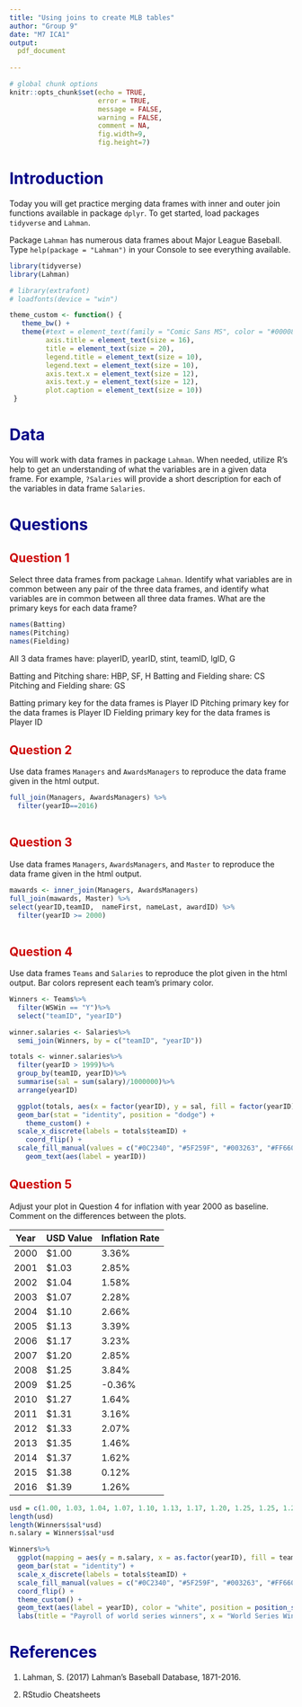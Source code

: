 ```yaml
---
title: "Using joins to create MLB tables"
author: "Group 9"
date: "M7 ICA1"
output: 
  pdf_document
    
---
```


<style type="text/css">
/* Title */
h1.title {
  color: #000088;
  font-size:60px;
  font-weight: bold;
}
/* Level 1 header */
h1 {
  color: #000088;
  font-weight: bold;
}
/* Level 2 header */
h2 {
  color: #CC0000;
  font-weight: bold;
}
/* Level 4 header */
h4 {
  color: #000000;
  font-weight: bold;
}
/* Table of contents */
.list-group-item.active, .list-group-item.active:focus, .list-group-item.active:hover {
    z-index: 2;
    color: #fff;
    background-color: #CC0000;
    border-color: #337ab7;
}

</style> 

```r
# global chunk options
knitr::opts_chunk$set(echo = TRUE,
                      error = TRUE,
                      message = FALSE, 
                      warning = FALSE,
                      comment = NA,
                      fig.width=9, 
                      fig.height=7)
```

# Introduction

Today you will get practice merging data frames with inner and outer join
functions available in package `dplyr`. To get started, load packages
`tidyverse` and `Lahman`.

Package `Lahman` has numerous data frames about Major League Baseball.
Type `help(package = "Lahman")` in your Console to see everything available.

```r
library(tidyverse)
library(Lahman)
```

```r
# library(extrafont)
# loadfonts(device = "win")
```

```r
theme_custom <- function() {
   theme_bw() +
   theme(#text = element_text(family = "Comic Sans MS", color = "#000088"),
         axis.title = element_text(size = 16), 
         title = element_text(size = 20),
         legend.title = element_text(size = 10),
         legend.text = element_text(size = 10),
         axis.text.x = element_text(size = 12),
         axis.text.y = element_text(size = 12),
         plot.caption = element_text(size = 10))
 }
```

# Data

You will work with data frames in package `Lahman`. When needed, utilize R's
help to get an understanding of what the variables are in a given data frame.
For example, `?Salaries` will provide a short description for each of the 
variables in data frame `Salaries`.

# Questions

## Question 1 

Select three data frames from package `Lahman`. Identify what variables are
in common between any pair of the three data frames, and identify what
variables are in common between all three data frames. What are the primary
keys for each data frame?

```r

names(Batting)
names(Pitching)
names(Fielding)
```
All 3 data frames have: playerID, yearID, stint, teamID, lgID, G 

Batting and Pitching share: HBP, SF, H
Batting and Fielding share: CS 
Pitching and Fielding share: GS

Batting primary key for the data frames is Player ID
Pitching primary key for the data frames is Player ID
Fielding primary key for the data frames is Player ID

## Question 2 

Use data frames `Managers` and `AwardsManagers` to reproduce the 
data frame given in the html output.


```r

full_join(Managers, AwardsManagers) %>% 
  filter(yearID==2016)
 
```


## Question 3

Use data frames `Managers`, `AwardsManagers`, and `Master` to reproduce the 
data frame given in the html output.


```r
mawards <- inner_join(Managers, AwardsManagers)
full_join(mawards, Master) %>%
select(yearID,teamID,  nameFirst, nameLast, awardID) %>%
  filter(yearID >= 2000)
  

```


## Question 4

Use data frames `Teams` and `Salaries` to reproduce the plot given in the html output. Bar colors
represent each team's primary color.

```r
  
Winners <- Teams%>%
  filter(WSWin == "Y")%>%
  select("teamID", "yearID")

winner.salaries <- Salaries%>%
  semi_join(Winners, by = c("teamID", "yearID"))

totals <- winner.salaries%>%
  filter(yearID > 1999)%>%
  group_by(teamID, yearID)%>%
  summarise(sal = sum(salary)/1000000)%>%
  arrange(yearID)

  ggplot(totals, aes(x = factor(yearID), y = sal, fill = factor(yearID))) +
  geom_bar(stat = "identity", position = "dodge") +
    theme_custom() +
  scale_x_discrete(labels = totals$teamID) +
    coord_flip() +
  scale_fill_manual(values = c("#0C2340", "#5F259F", "#003263", "#FF6600", "#BD3039", "#27251F", "#C41E3A", "#BD3039", "#E81828", "#0C2340", "#FD5A1E", "#C41E3A", "#FD5A1E", "#BD3039", "#FD5A1E", "#004687", "#0E3386")) +
    geom_text(aes(label = yearID))
```


## Question 5

Adjust your plot in Question 4 for inflation with year 2000 as baseline.
Comment on the differences between the plots.

Year | USD Value | Inflation Rate
-----|-----------|----------------
2000|	$1.00|	3.36%
2001|	$1.03|	2.85%
2002|	$1.04|	1.58%
2003|	$1.07|	2.28%
2004|	$1.10|	2.66%
2005|	$1.13|	3.39%
2006|	$1.17|	3.23%
2007|	$1.20|	2.85%
2008|	$1.25|	3.84%
2009|	$1.25|	-0.36%
2010|	$1.27|	1.64%
2011|	$1.31|	3.16%
2012|	$1.33|	2.07%
2013|	$1.35|	1.46%
2014|	$1.37|	1.62%
2015|	$1.38|	0.12%
2016|	$1.39|	1.26%

```r
usd = c(1.00, 1.03, 1.04, 1.07, 1.10, 1.13, 1.17, 1.20, 1.25, 1.25, 1.27, 1.31, 1.33, 1.35, 1.37, 1.38, 1.39)
length(usd)
length(Winners$sal*usd)
n.salary = Winners$sal*usd

Winners%>%
  ggplot(mapping = aes(y = n.salary, x = as.factor(yearID), fill = teamID)) +
  geom_bar(stat = "identity") +
  scale_x_discrete(labels = totals$teamID) +
  scale_fill_manual(values = c("#0C2340", "#5F259F", "#003263", "#FF6600", "#BD3039", "#27251F", "#C41E3A", "#BD3039", "#E81828", "#0C2340", "#FD5A1E", "#C41E3A", "#FD5A1E", "#BD3039", "#FD5A1E", "#004687", "#0E3386")) +
  coord_flip() +
  theme_custom() +
  geom_text(aes(label = yearID), color = "white", position = position_stack(vjust = 0.9)) +
  labs(title = "Payroll of world series winners", x = "World Series Winners", y = "Salary in millions")
```

# References {#References-link}

1. Lahman, S. (2017) Lahman's Baseball Database, 1871-2016.

2. RStudio Cheatsheets